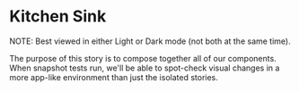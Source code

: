 

<Meta of={stories} />

# Kitchen Sink

NOTE: Best viewed in either Light or Dark mode (not both at the same time).

The purpose of this story is to compose together all of our components. When snapshot tests run,
we'll be able to spot-check visual changes in a more app-like environment than just the isolated
stories.

<Primary />
